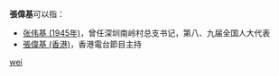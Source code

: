 '''張偉基'''可以指：
* [[张伟基_(1945年)|张伟基 (1945年)]]，曾任深圳南岭村总支书记，第八、九届全国人大代表
* [[張偉基_(香港)|張偉基 (香港)]]，香港電台節目主持
{{disambig}}

[[Category:三字张姓人名消歧义|wei]]